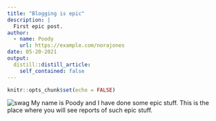 ```yaml
---
title: "Blogging is epic"
description: |
  First epic post.
author:
  - name: Poody
    url: https://example.com/norajones
date: 05-20-2021
output:
  distill::distill_article:
    self_contained: false
---
```



```r
knitr::opts_chunk$set(echo = FALSE)
```

![swag](../../epic_selfie.jpg)
My name is Poody and I have done some epic stuff. This is the place where you will see reports of such epic stuff.


